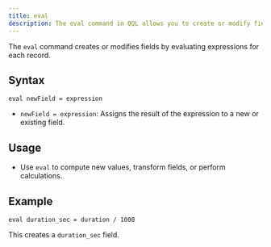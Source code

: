 ```yaml
---
title: eval
description: The eval command in QQL allows you to create or modify fields by evaluating expressions for each record.
---
```



The `eval` command creates or modifies fields by evaluating expressions for each record.

## Syntax

```
eval newField = expression
```

- `newField = expression`: Assigns the result of the expression to a new or existing field.

## Usage

- Use `eval` to compute new values, transform fields, or perform calculations.

## Example

```
eval duration_sec = duration / 1000
```

This creates a `duration_sec` field.

